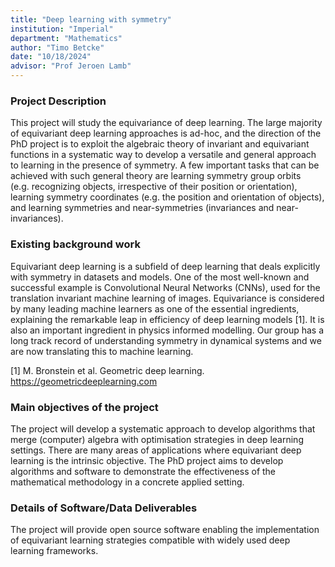 ```yaml
---
title: "Deep learning with symmetry"
institution: "Imperial"
department: "Mathematics"
author: "Timo Betcke"
date: "10/18/2024"
advisor: "Prof Jeroen Lamb"
---
```


### Project Description

This project will study the equivariance of deep learning. The large majority of equivariant deep learning approaches is ad-hoc, and the direction of the PhD project is to exploit the algebraic theory of invariant and equivariant functions in a systematic way to develop a versatile and general approach to learning in the presence of symmetry. A few important tasks that can be achieved with such general theory are learning symmetry group orbits (e.g. recognizing objects, irrespective of their position or orientation), learning symmetry coordinates (e.g. the position and orientation of objects), and learning symmetries and near-symmetries (invariances and near-invariances).

### Existing background work

Equivariant deep learning is a subfield of deep learning that deals explicitly with symmetry in datasets and models. One of the most well-known and successful example is Convolutional Neural Networks (CNNs), used for the translation invariant machine learning of images. Equivariance is considered by many leading machine learners  as one of the essential ingredients, explaining the remarkable leap in efficiency of deep learning models [1]. It is also an important ingredient in physics informed modelling. Our group has a long track record of understanding symmetry in dynamical systems and we are now translating this to machine learning. 

[1] M. Bronstein et al. Geometric deep learning. [https://geometricdeeplearning.com](https://geometricdeeplearning.com/)

### Main objectives of the project

The project will develop a systematic approach to develop algorithms that merge (computer) algebra with optimisation strategies in deep learning settings. There are many areas of applications where equivariant deep learning is the intrinsic objective. The PhD project aims to develop algorithms and software to demonstrate the effectiveness of the mathematical methodology in a concrete applied setting.

### Details of Software/Data Deliverables

The project will provide open source software enabling the implementation of equivariant learning strategies compatible with widely used deep learning frameworks.
